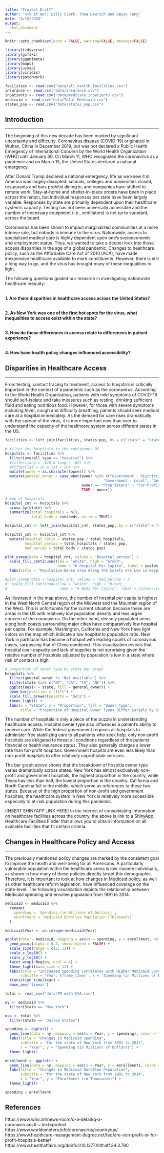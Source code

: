 ```yaml
---
title: "Project Draft"
author: '%>% it Up!: Lilly Clark, Thea Dowrich and Daisy Fang'
date: "4/15/2020"
output: 
  html_document
---
```


```r
knitr::opts_chunk$set(echo = FALSE, warning=FALSE, message=FALSE)
```

```r
library(tidyverse)
library(gifski)
library(gganimate)
library(maps)
library(usmap)
library(viridis)
library(patchwork)
```

```r
facilities <- read.csv("data/all_health_facilities.csv")
insurance <- read.csv("data/insurance.csv")
inpatients <- read.csv("data/medicare_inpatients.csv")
medicaid <- read_csv("data/Total Medicaid.csv")
states_pop <- read.csv("data/states_pop.csv")
```

## Introduction
***
The beginning of this new decade has been marked by significant uncertainty and difficulty. Coronavirus disease (COVID-19) originated in Wuhan, China in December 2019, but was not declared a Public Health Emergency of International Concern by the World Health Organization (WHO) until January 30. On March 11, WHO recognized the coronavirus as a pandemic  and on March 13, the United States declared a national emergency. 

After Donald Trump declared a national emergency, life as we knew it in America was largely disrupted: schools, colleges and universities closed, restaurants and bars prohibit dining in, and companies have shifted to remote work.  Stay-at-home and shelter-in-place orders have been in place across the nation, but individual responses per state have been largely variable. Responses by state are primarily dependent upon their healthcare system’s capacity. Testing has not been universally accessible and the number of necessary equipment (i.e., ventilators) is not up to standard, across the board.  

Coronavirus has been shown to impact marginalized communities at a more intense rate, but nobody is immune to the virus. Nationwide, access to specialized medical care is highly dependent upon one’s socioeconomic and employment status. Thus, we wanted to take a deeper look into these access disparities in the age of a global pandemic. Changes to healthcare policy, such as the Affordable Care Act of 2010 (ACA), have made inexpensive healthcare available to more constituents. However, there is still a long way to go, and the virus has brought many of these inequalities to light.

The following questions guided our research in investigating nationwide healthcare inequity: 

<br>
**1.	Are there disparities in healthcare access across the United States?**

<br>
**2.	As New York was one of the first hot spots for the virus, what inequalities to access exist within the state?**

<br>
**3.	How do these differences in access relate to differences in patient experience?**

<br>
**4.	How have health policy changes influenced accessibility?**

## Disparities in Healthcare Access
***
From testing, contact tracing to treatment, access to hospitals is critically important in the context of a pandemic such as the coronavirus. According to the World Health Organization, patients with mild symptoms of COVID-19 should self-isolate and take measures such as resting, drinking sufficient fluid and eating nutritious food. However, for those with severe symptoms including fever, cough and difficulty breathing, patients should seek medical care at a hospital immediately. As the demand for care rises dramatically with the spread of the virus, it is more important now than ever to understand the capacity of the healthcare system across different states in the US.

```r
facilities <- left_join(facilities, states_pop, by = c("state" = "states_abb"))

# filter for hospitals in the contiguous US
hospitals <- facilities %>% 
  filter(overall_type == "hospital") %>% 
  #filter(long > -130 & long < -60) %>% 
  #filter(lat > 20 & lat < 50) %>% 
  mutate(owner = as.character(owner)) %>% 
  mutate(general_owner = case_when(owner %in% c("Government - District/Authority", "Government - Federal",
                                             "Government - Local", "Government - State") ~ "Government",
                                   owner == "Proprietary" ~ "For-Profit",
                                   TRUE ~ owner))

# map of hospitals
hospital_cnt <- hospitals %>% 
  group_by(state) %>% 
  summarize(total_hospitals = n(),
            total_beds = sum(beds, na.rm = TRUE))

hospital_cnt <- left_join(hospital_cnt, states_pop, by = c("state" = "states_abb"))

hospital_cnt <- hospital_cnt %>% 
  mutate(hospital_ratio = states_pop / total_hospitals,
         hospital_percap = total_hospitals / states_pop,
         bed_percap = total_beds / states_pop)

plot_usmap(data = hospital_cnt, values = 'hospital_percap') + 
  scale_fill_continuous(low = "white", high = "brown",
                        name = "# Hospital Per Capita", label = scales::comma) + theme(legend.position = "right") +
  labs(title = "Population-Dense Area Along the Coasts Are Low in Hospital Per Capita")

#plot_usmap(data = hospital_cnt, values = 'bed_percap') + 
#  scale_fill_continuous(low = "white", high = "brown",
#                        name = "# Beds Per Capita", label = scales::comma) + theme(legend.position = "right")
```

As illustrated in the map above, the number of hospital per capita is highest in the West North Central region of the Midwest and the Mountain region of the West. This is unfortunate for the current situation because these are areas in the US with relatively low population density and less urgen concern of the coronavirus. On the other hand, densely populated areas along both coasts surrounding major cities have comparatively low hospital per capita. For example, Washington, California and New York have light colors on the map which indicate a low hospital to population ratio. New York in particular has become a hotspot with leading counts of coronavirus cases, surpassing that of China combined. This visualization reveals that hospital over-capacity and lack of supplies is not surprising given the relative number of hospitals adjusted by population is low in a state where risk of contact is high. 

```r
# proportion of owner type by state bar graph
hospitals %>% 
  filter(general_owner != "Not Available") %>% 
  filter(state %in% c("NY", "CA", "TX", "NC")) %>% 
  ggplot(aes(x = state, fill = general_owner)) +
  geom_bar(position = "fill") +
  scale_fill_brewer(palette = "Set2") +
  theme_light() +
  labs(x = "State", y = "Proportion", fill = "Owner type",
       title = "Proportion of Hospital Owner Types Differ Largely by State")
```

The number of hospitals is only a piece of the puzzle in understanding healthcare access. Hospital owner type also influences a patient's ability to receive care. While the federal government requires all hospitals to administer free stabilizing care to all patients who seek help, only non-profit hospitals are obligated to threat all conditions regardless of the patients' financial or health insurance status. They also generally charges a lower rate than for-profit hospitals. Government hospital are even less likely than non-profit hospitals to offer relatively unprofitable services.

The bar graph above shows that the breakdown of hospitla owner type varies dramatically across states. New York has almost exclusively non-profit and government hospitals, the highest proportion in the country, while Texas has less than half, the lowest proportion in the country. California and North Carolina fall in the middle, which serve as references to these two states. Because of the high proportion of non-profit and government hospitals, the healthcare system in New York is relatively more accessible especially to at-risk population during this pandemic.  

(INSERT SHINYAPP LINK HERE)
In the interest of consolidating information on healthcare facilities across the country, the above is link to a ShinyApp Healthcare Facilities Finder that allows you to obtain information on all available facilities that fit certain criteria.

## Changes in Healthcare Policy and Access
***
The previously mentioned policy changes are marked by the consistent goal to improve the health and well-being for all Americans. A particularly vulnerable population within the healthcare arena is low-income individuals, as shown in how many of these policies directly target this demographic. Therefore, it is important to look at how changes in Medicaid policy, as well as other healthcare reform legislation, have influenced coverage on the state-level. The following visualization depicts the relationship between Medicaid spending and enrollee population from 1991 to 2014. 

```r
medicaid <- medicaid %>%
  rename(
    spending = `Spending (in Millions of Dollars)`,
    enrollment = `Medicaid Enrollee Population (Thousands)`
  )

medicaid$Year <- as.integer(medicaid$Year)

ggplot(data = medicaid, mapping = aes(x = spending, y = enrollment, colour = State)) +
  geom_point(alpha = 0.7, show.legend = FALSE) +
  scale_size(range = c(2, 12)) +
  scale_x_log10() +
  scale_y_log10() +
  facet_wrap(~Region, ncol = 4) +
  theme_light(base_size = 11) +
  labs(title = "Increased Spending Correlates with Higher Medicaid Enrollment in \n States Across All Regions of the US", 
       subtitle = 'Year: {frame_time}', x = 'Spending (in Millions of Dollars)', y = 'Medicaid Enrollee Population (in Thousands)') +
  transition_time(Year) +
  ease_aes('linear')

```

```r
total <- read_csv("data/TM with USA.csv")

ny <- medicaid %>%
  filter(State == "New York")

usa <- total %>%
  filter(State == "United States")

spending <- ggplot() +
  geom_line(data = ny, mapping = aes(x = Year, y = spending), color = "blue") +
  labs(title = "Changes in Medicaid Spending",
       subtitle = "for the state of New York from 1991 to 2014",
       x = "Year", y = "Spending (in Millions of Dollars)") +
  theme_light()

enrollment <- ggplot() +
  geom_line(data = ny, mapping = aes(x = Year, y = enrollment), color = "blue") +
  labs(title = "Changes in Medicaid Enrollee Population",
       subtitle = "for the state of New York from 1991 to 2014",
       x = "Year", y = "Enrollment (in Thousands)") +
  theme_light()

spending / enrollment
```

## References
https://www.who.int/news-room/q-a-detail/q-a-coronaviruses#:~:text=protect
https://www.worldometers.info/coronavirus/country/us/
https://www.healthcare-management-degree.net/faq/are-non-profit-or-for-profit-hospitals-better/
https://www.healthaffairs.org/doi/full/10.1377/hlthaff.24.3.790

